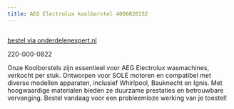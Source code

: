 ```yaml
---
title: AEG Electrolux koolborstel 4006020152
---
```



<Image src={imageProduct} width={imageProduct.width} alt="" />

[bestel via onderdelenexpert.nl](https://www.onderdelenexpert.nl/catalog/product/view/id/1)

220-000-0822

Onze Koolborstels zijn essentieel voor AEG Electrolux wasmachines, verkocht per stuk. Ontworpen voor SOLE motoren en compatibel met diverse modellen apparaten, inclusief Whirlpool, Bauknecht en Ignis. Met hoogwaardige materialen bieden ze duurzame prestaties en betrouwbare vervanging. Bestel vandaag voor een probleemloze werking van je toestel!
